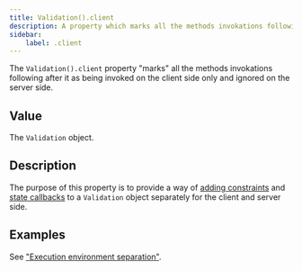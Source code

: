 ```yaml
---
title: Validation().client
description: A property which marks all the methods invokations following after it as being invoked on the client side only.
sidebar: 
    label: .client
---
```


The `Validation().client` property "marks" all the methods invokations following after it as being invoked on the client side only and ignored on the server side.

## Value

The `Validation` object.

## Description

The purpose of this property is to provide a way of [adding constraints](/api/validation/instance-methods/constraint) and [state callbacks](/concept/state-callbacks) to a `Validation` object separately for the client and server side.

## Examples

See ["Execution environment separation"](/concept/execution-environment-separation).